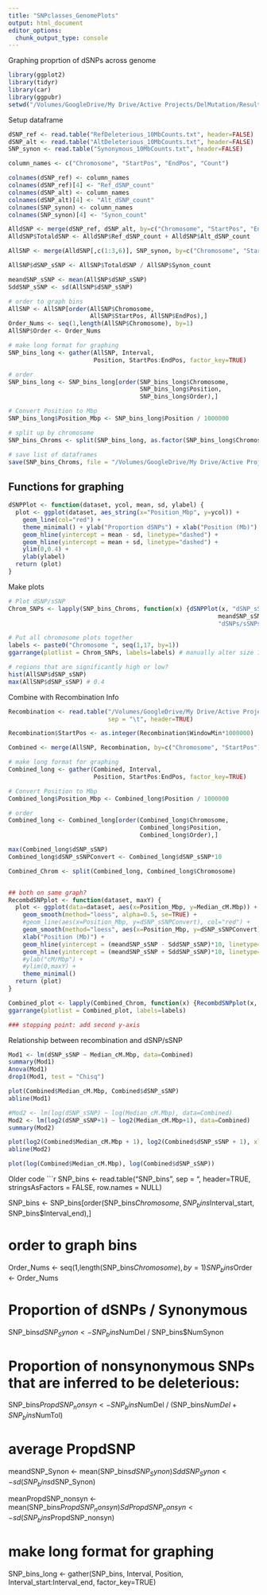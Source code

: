 ```yaml
---
title: "SNPclasses_GenomePlots"
output: html_document
editor_options: 
  chunk_output_type: console
---
```


Graphing proprtion of dSNPs across genome

```r
library(ggplot2)
library(tidyr)
library(car)
library(ggpubr)
setwd("/Volumes/GoogleDrive/My Drive/Active Projects/DelMutation/Results/GenomicBins_10Mbp")
```


Setup dataframe
```r
dSNP_ref <- read.table("RefDeleterious_10MbCounts.txt", header=FALSE)
dSNP_alt <- read.table("AltDeleterious_10MbCounts.txt", header=FALSE)
SNP_synon <- read.table("Synonymous_10MbCounts.txt", header=FALSE)

column_names <- c("Chromosome", "StartPos", "EndPos", "Count")

colnames(dSNP_ref) <- column_names
colnames(dSNP_ref)[4] <- "Ref_dSNP_count"
colnames(dSNP_alt) <- column_names
colnames(dSNP_alt)[4] <- "Alt_dSNP_count"
colnames(SNP_synon) <- column_names
colnames(SNP_synon)[4] <- "Synon_count"

AlldSNP <- merge(dSNP_ref, dSNP_alt, by=c("Chromosome", "StartPos", "EndPos"))
AlldSNP$TotaldSNP <- AlldSNP$Ref_dSNP_count + AlldSNP$Alt_dSNP_count

AllSNP <- merge(AlldSNP[,c(1:3,6)], SNP_synon, by=c("Chromosome", "StartPos", "EndPos"))

AllSNP$dSNP_sSNP <- AllSNP$TotaldSNP / AllSNP$Synon_count

meandSNP_sSNP <- mean(AllSNP$dSNP_sSNP)
SddSNP_sSNP <- sd(AllSNP$dSNP_sSNP)

# order to graph bins
AllSNP <- AllSNP[order(AllSNP$Chromosome,
                       AllSNP$StartPos, AllSNP$EndPos),]
Order_Nums <- seq(1,length(AllSNP$Chromosome), by=1)
AllSNP$Order <- Order_Nums

# make long format for graphing
SNP_bins_long <- gather(AllSNP, Interval, 
                        Position, StartPos:EndPos, factor_key=TRUE)

# order
SNP_bins_long <- SNP_bins_long[order(SNP_bins_long$Chromosome, 
                                     SNP_bins_long$Position,
                                     SNP_bins_long$Order),]

# Convert Position to Mbp
SNP_bins_long$Position_Mbp <- SNP_bins_long$Position / 1000000

# split up by chromosome   
SNP_bins_Chroms <- split(SNP_bins_long, as.factor(SNP_bins_long$Chromosome))

# save list of dataframes
save(SNP_bins_Chroms, file = "/Volumes/GoogleDrive/My Drive/Active Projects/DelMutation/Results/GenomicBins_10Mbp/ForPlots/dSNP_sSNPBins.RData")
```

## Functions for graphing
```r

dSNPPlot <- function(dataset, ycol, mean, sd, ylabel) {
  plot <- ggplot(dataset, aes_string(x="Position_Mbp", y=ycol)) +
    geom_line(col="red") +
    theme_minimal() + ylab("Proportion dSNPs") + xlab("Position (Mb)") +
    geom_hline(yintercept = mean - sd, linetype="dashed") +
    geom_hline(yintercept = mean + sd, linetype="dashed") +
    ylim(0,0.4) +
    ylab(ylabel)
  return (plot)
}

```

Make plots
```r

# Plot dSNP/sSNP
Chrom_SNPs <- lapply(SNP_bins_Chroms, function(x) {dSNPPlot(x, "dSNP_sSNP", 
                                                           meandSNP_sSNP, SddSNP_sSNP,
                                                           "dSNPs/sSNPs")})

# Put all chromosome plots together
labels <- paste0("Chromosome ", seq(1,17, by=1))
ggarrange(plotlist = Chrom_SNPs, labels=labels) # manually alter size 1100 x 600

# regions that are significantly high or low?
hist(AllSNP$dSNP_sSNP)
max(AllSNP$dSNP_sSNP) # 0.4
```

Combine with Recombination Info
```r

Recombination <- read.table("/Volumes/GoogleDrive/My Drive/Active Projects/DelMutation/Results/Recombination/RecombinationBins.txt",
                            sep = "\t", header=TRUE)

Recombination$StartPos <- as.integer(Recombination$WindowMin*1000000)

Combined <- merge(AllSNP, Recombination, by=c("Chromosome", "StartPos"))

# make long format for graphing
Combined_long <- gather(Combined, Interval, 
                        Position, StartPos:EndPos, factor_key=TRUE)

# Convert Position to Mbp
Combined_long$Position_Mbp <- Combined_long$Position / 1000000

# order
Combined_long <- Combined_long[order(Combined_long$Chromosome, 
                                     Combined_long$Position,
                                     Combined_long$Order),]

max(Combined_long$dSNP_sSNP)
Combined_long$dSNP_sSNPConvert <- Combined_long$dSNP_sSNP*10

Combined_Chrom <- split(Combined_long, Combined_long$Chromosome)


## both on same graph?
RecombdSNPplot <- function(dataset, maxY) {
  plot <- ggplot(data=dataset, aes(x=Position_Mbp, y=Median_cM.Mbp)) +
    geom_smooth(method="loess", alpha=0.5, se=TRUE) + 
    #geom_line(aes(x=Position_Mbp, y=dSNP_sSNPConvert), col="red") +
    geom_smooth(method="loess", aes(x=Position_Mbp, y=dSNP_sSNPConvert), col="red") +
    xlab("Position (Mb)") + 
    geom_hline(yintercept = (meandSNP_sSNP - SddSNP_sSNP)*10, linetype="dashed") +
    geom_hline(yintercept = (meandSNP_sSNP + SddSNP_sSNP)*10, linetype="dashed") +
    #ylab("cM/Mbp") +
    #ylim(0,maxY) +
    theme_minimal()
  return (plot)
}

Combined_plot <- lapply(Combined_Chrom, function(x) {RecombdSNPplot(x, 10)})
ggarrange(plotlist = Combined_plot, labels=labels)

### stopping point: add second y-axis
```

Relationship between recombination and dSNP/sSNP
```r

Mod1 <- lm(dSNP_sSNP ~ Median_cM.Mbp, data=Combined)
summary(Mod1)
Anova(Mod1)
drop1(Mod1, test = "Chisq")

plot(Combined$Median_cM.Mbp, Combined$dSNP_sSNP)
abline(Mod1)

#Mod2 <- lm(log(dSNP_sSNP) ~ log(Median_cM.Mbp), data=Combined)
Mod2 <- lm(log2(dSNP_sSNP+1) ~ log2(Median_cM.Mbp+1), data=Combined)
summary(Mod2)

plot(log2(Combined$Median_cM.Mbp + 1), log2(Combined$dSNP_sSNP + 1), xlab="log2 Median cM/Mbp + 1", ylab="log2 dSNP/sSNP + 1")
abline(Mod2)

plot(log(Combined$Median_cM.Mbp), log(Combined$dSNP_sSNP))
```





Older code
```r
SNP_bins <- read.table("SNP_bins", sep = "\t", header=TRUE, stringsAsFactors = FALSE,
                       row.names = NULL)

SNP_bins <- SNP_bins[order(SNP_bins$Chromosome,
                           SNP_bins$Interval_start,
                           SNP_bins$Interval_end),]

# order to graph bins
Order_Nums <- seq(1,length(SNP_bins$Chromosome), by=1)
SNP_bins$Order <- Order_Nums

# Proportion of dSNPs / Synonymous
SNP_bins$dSNP_Synon <- SNP_bins$NumDel / SNP_bins$NumSynon

# Proportion of nonsynonymous SNPs that are inferred to be deleterious:
SNP_bins$PropdSNP_nonsyn <- SNP_bins$NumDel / (SNP_bins$NumDel + SNP_bins$NumTol)

# average PropdSNP
meandSNP_Synon <- mean(SNP_bins$dSNP_Synon)
SddSNP_Synon <- sd(SNP_bins$dSNP_Synon)

meanPropdSNP_nonsyn <- mean(SNP_bins$PropdSNP_nonsyn)
SdPropdSNP_nonsyn <- sd(SNP_bins$PropdSNP_nonsyn)

# make long format for graphing
SNP_bins_long <- gather(SNP_bins, Interval, Position, Interval_start:Interval_end, factor_key=TRUE)

